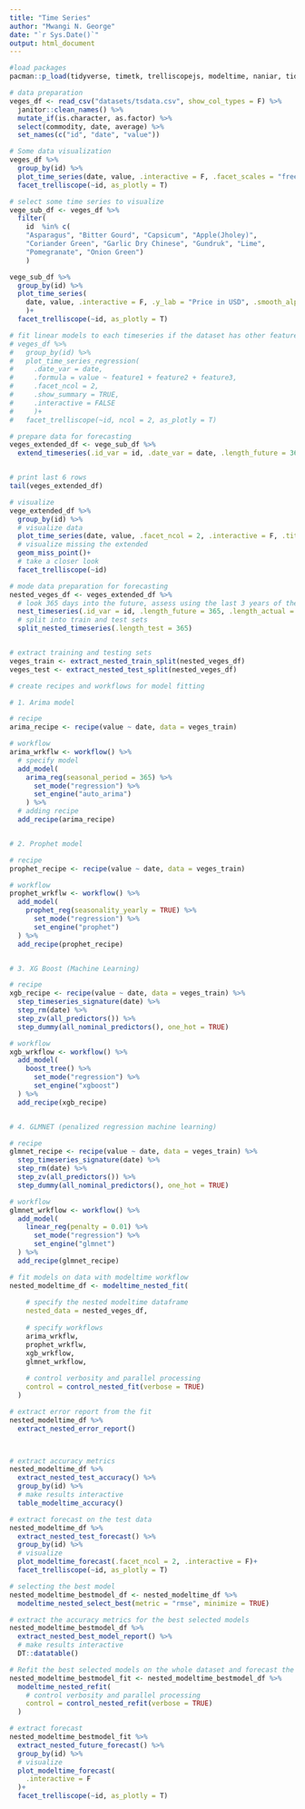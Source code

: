 ```yaml
---
title: "Time Series"
author: "Mwangi N. George"
date: "`r Sys.Date()`"
output: html_document
---
```


```r
#load packages
pacman::p_load(tidyverse, timetk, trelliscopejs, modeltime, naniar, tidymodels) 
```

```r
# data preparation
veges_df <- read_csv("datasets/tsdata.csv", show_col_types = F) %>% 
  janitor::clean_names() %>% 
  mutate_if(is.character, as.factor) %>% 
  select(commodity, date, average) %>% 
  set_names(c("id", "date", "value"))
```


```r
# Some data visualization
veges_df %>% 
  group_by(id) %>% 
  plot_time_series(date, value, .interactive = F, .facet_scales = "free_y")+
  facet_trelliscope(~id, as_plotly = T)
```

```r
# select some time series to visualize 
vege_sub_df <- veges_df %>% 
  filter(
    id  %in% c(
    "Asparagus", "Bitter Gourd", "Capsicum", "Apple(Jholey)",
    "Coriander Green", "Garlic Dry Chinese", "Gundruk", "Lime", 
    "Pomegranate", "Onion Green")
    ) 

vege_sub_df %>% 
  group_by(id) %>% 
  plot_time_series(
    date, value, .interactive = F, .y_lab = "Price in USD", .smooth_alpha = .5, .title = ""
    )+
  facet_trelliscope(~id, as_plotly = T)
```

```r
# fit linear models to each timeseries if the dataset has other features other than value
# veges_df %>%
#   group_by(id) %>%
#   plot_time_series_regression(
#     .date_var = date,
#     .formula = value ~ feature1 + feature2 + feature3,
#     .facet_ncol = 2,
#     .show_summary = TRUE,
#     .interactive = FALSE
#     )+
#   facet_trelliscope(~id, ncol = 2, as_plotly = T)

```


```r
# prepare data for forecasting
veges_extended_df <- vege_sub_df %>% 
  extend_timeseries(.id_var = id, .date_var = date, .length_future = 365) 


# print last 6 rows
tail(veges_extended_df)

# visualize
vege_extended_df %>% 
  group_by(id) %>% 
  # visualize data
  plot_time_series(date, value, .facet_ncol = 2, .interactive = F, .title = "",.y_lab = "Price")+
  # visualize missing the extended
  geom_miss_point()+
  # take a closer look
  facet_trelliscope(~id)
```

```r
# mode data preparation for forecasting
nested_veges_df <- veges_extended_df %>% 
  # look 365 days into the future, assess using the last 3 years of the data(look back period)
  nest_timeseries(.id_var = id, .length_future = 365, .length_actual = 365*3) %>% 
  # split into train and test sets 
  split_nested_timeseries(.length_test = 365)


# extract training and testing sets
veges_train <- extract_nested_train_split(nested_veges_df)
veges_test <- extract_nested_test_split(nested_veges_df)
```


```r
# create recipes and workflows for model fitting

# 1. Arima model

# recipe
arima_recipe <- recipe(value ~ date, data = veges_train)

# workflow 
arima_wrkflw <- workflow() %>% 
  # specify model
  add_model(
    arima_reg(seasonal_period = 365) %>% 
      set_mode("regression") %>% 
      set_engine("auto_arima")
    ) %>% 
  # adding recipe
  add_recipe(arima_recipe)


# 2. Prophet model

# recipe 
prophet_recipe <- recipe(value ~ date, data = veges_train)

# workflow
prophet_wrkflw <- workflow() %>% 
  add_model(
    prophet_reg(seasonality_yearly = TRUE) %>% 
      set_mode("regression") %>% 
      set_engine("prophet")
  ) %>% 
  add_recipe(prophet_recipe)


# 3. XG Boost (Machine Learning)

# recipe 
xgb_recipe <- recipe(value ~ date, data = veges_train) %>% 
  step_timeseries_signature(date) %>% 
  step_rm(date) %>% 
  step_zv(all_predictors()) %>% 
  step_dummy(all_nominal_predictors(), one_hot = TRUE)

# workflow
xgb_wrkflow <- workflow() %>% 
  add_model(
    boost_tree() %>% 
      set_mode("regression") %>% 
      set_engine("xgboost")
  ) %>% 
  add_recipe(xgb_recipe)


# 4. GLMNET (penalized regression machine learning)

# recipe
glmnet_recipe <- recipe(value ~ date, data = veges_train) %>% 
  step_timeseries_signature(date) %>% 
  step_rm(date) %>% 
  step_zv(all_predictors()) %>% 
  step_dummy(all_nominal_predictors(), one_hot = TRUE)

# workflow
glmnet_wrkflow <- workflow() %>% 
  add_model(
    linear_reg(penalty = 0.01) %>% 
      set_mode("regression") %>% 
      set_engine("glmnet")
  ) %>% 
  add_recipe(glmnet_recipe)

```

```r
# fit models on data with modeltime workflow
nested_modeltime_df <- modeltime_nested_fit(
  
    # specify the nested modeltime dataframe
    nested_data = nested_veges_df,
  
    # specify workflows
    arima_wrkflw,
    prophet_wrkflw,
    xgb_wrkflow,
    glmnet_wrkflow,
    
    # control verbosity and parallel processing
    control = control_nested_fit(verbose = TRUE)
  )
```

```r
# extract error report from the fit
nested_modeltime_df %>% 
  extract_nested_error_report()



# extract accuracy metrics
nested_modeltime_df %>% 
  extract_nested_test_accuracy() %>% 
  group_by(id) %>% 
  # make results interactive
  table_modeltime_accuracy()
```


```r
# extract forecast on the test data
nested_modeltime_df %>% 
  extract_nested_test_forecast() %>% 
  group_by(id) %>% 
  # visualize 
  plot_modeltime_forecast(.facet_ncol = 2, .interactive = F)+
  facet_trelliscope(~id, as_plotly = T)
```

```r
# selecting the best model
nested_modeltime_bestmodel_df <- nested_modeltime_df %>% 
  modeltime_nested_select_best(metric = "rmse", minimize = TRUE)
```


```r
# extract the accuracy metrics for the best selected models
nested_modeltime_bestmodel_df %>% 
  extract_nested_best_model_report() %>% 
  # make results interactive
  DT::datatable()
```


```r
# Refit the best selected models on the whole dataset and forecast the determined future period
nested_modeltime_bestmodel_fit <- nested_modeltime_bestmodel_df %>% 
  modeltime_nested_refit(
    # control verbosity and parallel processing
    control = control_nested_refit(verbose = TRUE)
  )

# extract forecast 
nested_modeltime_bestmodel_fit %>% 
  extract_nested_future_forecast() %>% 
  group_by(id) %>% 
  # visualize
  plot_modeltime_forecast(
    .interactive = F
  )+
  facet_trelliscope(~id, as_plotly = T)

```












































































